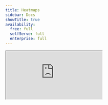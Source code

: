 ```yaml
---
title: Heatmaps
sidebar: Docs
showTitle: true
availability:
  free: full
  selfServe: full
  enterprise: full
---
```


<iframe
    src="https://www.youtube-nocookie.com/embed/2jQco8hEvTI?start=250"
    className="rounded shadow-xl"
/>

Heatmaps shows you how users are interacting with elements on your website or app.

To start, ensure you enable the capturing of heatmap data in [your project settings](https://us.posthog.com/settings/project-autocapture#heatmaps) or with the `enable_heatmaps` key in the [JavaScript Web SDK initialization config](/docs/libraries/js/config). 

Heatmap data is captured along with other events, so it doesn't contribute to your bill, but the clickmap requires [autocapture](/docs/product-analytics/autocapture) and the scrollmap requires pageleave events. 

You can view heatmaps via the PostHog toolbar, or using the in-app Heatmap tool that's currently an opt-in beta.

## Viewing heatmaps using the toolbar

To view your heatmaps, click the heatmap icon on the toolbar.

![Launch toolbar heatmaps](https://res.cloudinary.com/dmukukwp6/image/upload/v1710055416/posthog.com/contents/images/tutorials/toolbar/toolbar-heatmap.png)

There are three kinds of heatmaps in the toolbar:

1. **Heatmap:** which captures mouse movements, clicks, dead clicks, and rageclicks and shows you a heatmap of these interactions.

2. **Scrollmap:** which shows you how far users are scrolling down your page.

3. **Clickmap:** AKA the OG heatmap. It uses autocapture to show you the elements users are clicking on your website.

## Viewing heatmaps in PostHog (beta)

You can also view heatmaps directly in the PostHog. This method is currently in beta and provides almost the same functionality as the toolbar.

To view heatmaps in the app:

1. Open the Heatmaps product in PostHog
2. Type the URL of your website in the "Display URL" field
3. Optional: Use "Wildcard URL matching" for the "Heatmap data URL" to combine data from similar pages

![Heatmaps in PostHog app interface](https://res.cloudinary.com/dmukukwp6/image/upload/q_auto,f_auto/heatmaps_in_app_9b447c455e.png)

The in-app heatmap viewer provides the same three types of heatmaps as the toolbar:

1. **Heatmap:** Visual representation of mouse movements, clicks, dead clicks, and rageclicks
2. **Scrollmap:** Shows how far users scroll down your page
3. **Clickmap:** Displays click counts on specific elements with rageclick indicators

All configuration options available in the toolbar (aggregation, viewport accuracy, color palette, fixed positioning) are also available in the in-app version.

## Heatmaps

The heatmap shows where on the page users are clicking, dead clicking, rageclicking, or moving their mouse. Unlike the clickmap, the user doesn't need to click on a clickable element, so you can see where users are trying to click.

There are multiple options to configure your heatmap.

![Heatmap settings](https://res.cloudinary.com/dmukukwp6/image/upload/v1716592885/posthog.com/contents/docs/toolbar/settings.png)

### Aggregation

The heatmap can show a count of events, or of unique users. The default is to show the count of events.

The unique users count is based on the user's distinct ID, so if a user is using multiple devices or browsers, they are counted as multiple users. This is so that the heatmap can be much faster to load.

The clickmap can be used when you want exact counts.

### Viewport accuracy

You can set a tolerance for the viewport accuracy. 

This enables you to view the heatmap on a different sized screen from your users. You can reduce viewport accuracy to include events from different sized screens. 

This means that you get more data but the position might not be as accurate. 

![Viewport accuracy](https://res.cloudinary.com/dmukukwp6/image/upload/v1716592899/posthog.com/contents/docs/toolbar/accuracy.png)

### Color palette

The default palette for the heatmap is a gradient from red to green. This won't be visible for all users or against all site color themes. 

You can change the color palette to a different gradient or to a single color.

### Fixed positioning

Some clicks are on elements that don't move when the page scrolls. 

Our JavaScript SDK attempts to detect fixed elements, such as headers or modals, and show those heatmap areas, ignoring the scroll value. 

You can change fixed positioning so these clicks move when scrolled or hide them entirely.

## Scrollmaps

The scrollmap uses data from pageview and pageleave events to show how far down the page users are scrolling. 

![Scrollmap](https://res.cloudinary.com/dmukukwp6/image/upload/v1716593249/posthog.com/contents/docs/toolbar/scrollmap.png)

## Clickmaps

With the clickmap, clickable elements on your website will have a red overlay with numbers on them. 

Here's an example of our website with the heatmap enabled:

![An example from the PostHog website showing the click map highlighting a number of page elements. Some showing a count of clicks and one also showing a rageclick](https://res.cloudinary.com/dmukukwp6/image/upload/v1710055416/posthog.com/contents/images/tutorials/toolbar/posthog-heatmap-example.png)

Each number in the top right box of each element represents the total number of clicks in the last 7 days. 

The number in the top left of the element is the number of rageclicks. 

A rageclick is collected when a user clicks on a static element more than three times in a one-second window.

Numbers at the bottom or top of the screen indicate that there are more elements that are not currently being displayed on the page.

### How to create an action from the clickmap

With the clickmap enabled, click on any element. This opens a menu where you can then create an [action](/docs/data/actions) from it.

![How to create an action using the clickmap](https://res.cloudinary.com/dmukukwp6/video/upload/v1710055416/posthog.com/contents/images/products/product-analytics/heatmaps-create-action.mp4)

### Loading more data

If you have many events, you may need to load more data to see everything on the clickmap. 

To do this, click on the load more button in the clickmap menu.

![How to load more data in the clickmap menu](https://res.cloudinary.com/dmukukwp6/image/upload/v1710055416/posthog.com/contents/images/products/product-analytics/heatmaps-load-more.png)

### Matching links by their target URL

By default, the toolbar matches clicks using the elements on the page, and not by their target URLs (i.e., `href` attribute). 

This is fine for most scenarios where you have static elements with the same target URL. 

However, this may not be ideal for dynamic lists that have different target URLs depending on the underlying data.

For example, consider the following screenshot of a list of elements for "Newly seen persons" from the PostHog app:

![the list of recent insights showing several clicks](https://res.cloudinary.com/dmukukwp6/image/upload/v1710055416/posthog.com/contents/images/products/product-analytics/heatmaps-target-url-off.png)

The "Newly seen persons" shows the most recent list of persons using the app and is constantly being updated as new users use the app. 

In the clickmap, we see 106 clicks for the **first element**. 

This doesn't mean that the this specific person in the list received 106 clicks, but rather that the first element in the list received 106 clicks, regardless of which person was shown.

If we were interested in the number of clicks each specific person in the list received (regardless of which position they appeared in), then we can turn on "Match links by their target URL" in the clickmap menu. 

This matches clicks to elements based on their target URLs.

![How to enable link matching in the clickmap](https://res.cloudinary.com/dmukukwp6/image/upload/v1710055416/posthog.com/contents/images/products/product-analytics/heatmaps-match-link.png)

For example, if we enable this for our previous example, we see much fewer clicks. 

This is because we are now seeing clicks on each specific user:

![How to enable link matching in the clickmap](https://res.cloudinary.com/dmukukwp6/image/upload/v1710055416/posthog.com/contents/images/products/product-analytics/heatmaps-target-url-on.png)

## Combining maps from similar pages using wildcards

If you have similar pages that have dynamic content based on an identifier in the URL (e.g., product pages on an ecommerce site), you can combine their heatmap data using wildcards `*` in the heatmap menu.

For example, if the product pages on an ecommerce site use a URL format of `https://yourwebsite.com/products/product-id`, you can use the wildcard URL `https://yourwebsite.com/products/*` to display a combined heatmap from all the product pages.

![Toolbar heatmaps popover menu being used to add a wildcard into the URL](https://res.cloudinary.com/dmukukwp6/image/upload/v1710055416/posthog.com/contents/images/products/product-analytics/toolbar-heatmap-wildcard.png)

## Troubleshooting

### Heatmap is captured, but site is not showing

If you're viewing heatmaps [in-app](https://us.posthog.com/heatmaps) and the heatmap appears over a blank page, your site may be blocking it from being displayed in an `<iframe>`.

In app, PostHog overlays the heatmap over your site in an iframe. You can allow PostHog to place your site in an `<iframe>` by updating your `Content-Security-Policy` header.

| Region | Content Security Policy |
| --- | --- |
| US | `Content-Security-Policy: frame-ancestors 'self' https://us.posthog.com;` |
| EU | `Content-Security-Policy: frame-ancestors 'self' https://eu.posthog.com;` |
